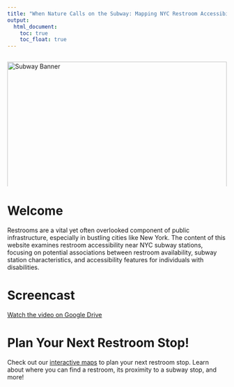 ```yaml
---
title: "When Nature Calls on the Subway: Mapping NYC Restroom Accessibility"
output: 
  html_document:
    toc: true
    toc_float: true
---
```


<div style="width: 100%; height: 300px; overflow: hidden; position: relative; margin-bottom: 20px;">
  <img src="https://media1.giphy.com/media/v1.Y2lkPTc5MGI3NjExcGxkd3h4bjN3a2ZtOHNjYXViZXg1Ym84Y3JrdmVyaThha2g2YWN6YyZlcD12MV9pbnRlcm5hbF9naWZfYnlfaWQmY3Q9Zw/ogwJkeUuqadDmehSt9/giphy.webp" 
       alt="Subway Banner" 
       style="width: 100%; height: 100%; object-fit: cover; position: absolute;">
</div>

# Welcome

Restrooms are a vital yet often overlooked component of public infrastructure, especially in bustling cities like New York. The content of this website examines restroom accessibility near NYC subway stations, focusing on potential associations between restroom availability, subway station characteristics, and accessibility features for individuals with disabilities.

# Screencast
[Watch the video on Google Drive](https://drive.google.com/file/d/1b_bC1IUtU-m5urWbhKdH26POV38Q9zIC/view?usp=drive_link)

# Plan Your Next Restroom Stop!

Check out our [interactive maps](Hotspot.html) to plan your next restroom stop. Learn about where you can find a restroom, its proximity to a subway stop, and more!